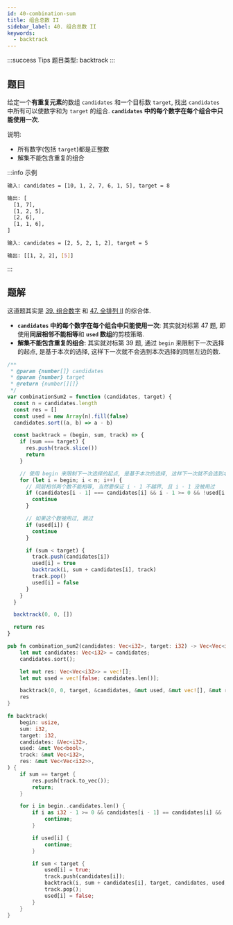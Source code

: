 ```yaml
---
id: 40-combination-sum
title: 组合总数 II
sidebar_label: 40. 组合总数 II
keywords:
  - backtrack
---
```


:::success Tips
题目类型: backtrack
:::

## 题目

给定一个**有重复元素**的数组 `candidates` 和一个目标数 `target`, 找出 `candidates` 中所有可以使数字和为 `target` 的组合. **`candidates` 中的每个数字在每个组合中只能使用一次**.

说明:

- 所有数字(包括 `target`)都是正整数
- 解集不能包含重复的组合

:::info 示例

```bash
输入: candidates = [10, 1, 2, 7, 6, 1, 5], target = 8

输出: [
  [1, 7],
  [1, 2, 5],
  [2, 6],
  [1, 1, 6],
]
```

```bash
输入: candidates = [2, 5, 2, 1, 2], target = 5

输出: [[1, 2, 2], [5]]
```

:::

## 题解

这道题其实是 [39. 组合数字](/leetcode/medium/39-combination-sum) 和 [47. 全排列 II](/leetcode/medium/47-permute) 的综合体.

- **`candidates` 中的每个数字在每个组合中只能使用一次**: 其实就对标第 47 题, 即使用**同层相邻不能相等**和 **`used` 数组**的剪枝策略.
- **解集不能包含重复的组合**: 其实就对标第 39 题, 通过 `begin` 来限制下一次选择的起点, 是基于本次的选择, 这样下一次就不会选到本次选择的同层左边的数.


<Tabs>
  <TabItem value="JavaScript" label="JavaScript" default>

```js
/**
 * @param {number[]} candidates
 * @param {number} target
 * @return {number[][]}
 */
var combinationSum2 = function (candidates, target) {
  const n = candidates.length
  const res = []
  const used = new Array(n).fill(false)
  candidates.sort((a, b) => a - b)

  const backtrack = (begin, sum, track) => {
    if (sum === target) {
      res.push(track.slice())
      return
    }

    // 使用 begin 来限制下一次选择的起点, 是基于本次的选择, 这样下一次就不会选到本次选择的同层左边的数.
    for (let i = begin; i < n; i++) {
      // 同层相邻两个数不能相等, 当然要保证 i - 1 不越界, 且 i - 1 没被用过
      if (candidates[i - 1] === candidates[i] && i - 1 >= 0 && !used[i - 1]) {
        continue
      }

      // 如果这个数被用过, 跳过
      if (used[i]) {
        continue
      }

      if (sum < target) {
        track.push(candidates[i])
        used[i] = true
        backtrack(i, sum + candidates[i], track)
        track.pop()
        used[i] = false
      }
    }
  }

  backtrack(0, 0, [])

  return res
}
```

</TabItem>
<TabItem value="Rust" label="Rust">

```rust
pub fn combination_sum2(candidates: Vec<i32>, target: i32) -> Vec<Vec<i32>> {
    let mut candidates: Vec<i32> = candidates;
    candidates.sort();

    let mut res: Vec<Vec<i32>> = vec![];
    let mut used = vec![false; candidates.len()];

    backtrack(0, 0, target, &candidates, &mut used, &mut vec![], &mut res);
    res
}

fn backtrack(
    begin: usize,
    sum: i32,
    target: i32,
    candidates: &Vec<i32>,
    used: &mut Vec<bool>,
    track: &mut Vec<i32>,
    res: &mut Vec<Vec<i32>>,
) {
    if sum == target {
        res.push(track.to_vec());
        return;
    }

    for i in begin..candidates.len() {
        if i as i32 - 1 >= 0 && candidates[i - 1] == candidates[i] && !used[i - 1] {
            continue;
        }

        if used[i] {
            continue;
        }

        if sum < target {
            used[i] = true;
            track.push(candidates[i]);
            backtrack(i, sum + candidates[i], target, candidates, used, track, res);
            track.pop();
            used[i] = false;
        }
    }
}
```

</TabItem>
</Tabs>
